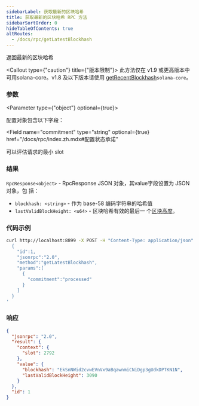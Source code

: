 ```yaml
---
sidebarLabel: 获取最新的区块哈希
title: 获取最新的区块哈希 RPC 方法
sidebarSortOrder: 0
hideTableOfContents: true
altRoutes:
  - /docs/rpc/getLatestBlockhash
---
```


返回最新的区块哈希

<Callout type={"caution"} title={"版本限制"}>
  此方法仅在 v1.9 或更高版本中可用solana-core。v1.8 及以下版本请使用
  [getRecentBlockhash](/docs/rpc/http/getRecentBlockhash)`solana-core`。
</Callout>

<DocSideBySide>

<DocLeftSide>

### 参数

<Parameter type={"object"} optional={true}>

配置对象包含以下字段：

<Field
  name="commitment"
  type="string"
  optional={true}
  href="/docs/rpc/index.zh.mdx#配置状态承诺"
></Field>

<Field name="minContextSlot" type="number" optional={true}>
  可以评估请求的最小 slot
</Field>

</Parameter>

### 结果

`RpcResponse<object>` - RpcResponse JSON 对象，其value字段设置为 JSON 对象，包
括：

- `blockhash: <string>` - 作为 base-58 编码字符串的哈希值
- `lastValidBlockHeight: <u64>` - 区块哈希有效的最后一
  个[区块高度](/docs/terminology.md#block-height)。

</DocLeftSide>

<DocRightSide>

### 代码示例

```bash
curl http://localhost:8899 -X POST -H "Content-Type: application/json" -d '
  {
    "id":1,
    "jsonrpc":"2.0",
    "method":"getLatestBlockhash",
    "params":[
      {
        "commitment":"processed"
      }
    ]
  }
'
```

### 响应

```json
{
  "jsonrpc": "2.0",
  "result": {
    "context": {
      "slot": 2792
    },
    "value": {
      "blockhash": "EkSnNWid2cvwEVnVx9aBqawnmiCNiDgp3gUdkDPTKN1N",
      "lastValidBlockHeight": 3090
    }
  },
  "id": 1
}
```

</DocRightSide>
</DocSideBySide>

